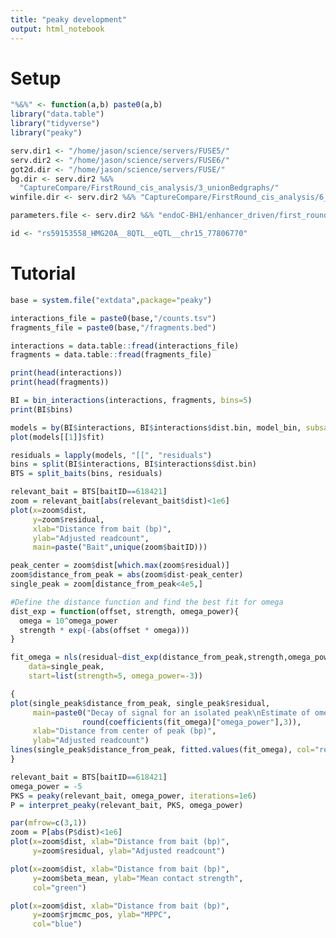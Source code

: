 ```yaml
---
title: "peaky development"
output: html_notebook
---
```


# Setup 

```r

"%&%" <- function(a,b) paste0(a,b)
library("data.table")
library("tidyverse")
library("peaky")

serv.dir1 <- "/home/jason/science/servers/FUSE5/"
serv.dir2 <- "/home/jason/science/servers/FUSE6/"
got2d.dir <- "/home/jason/science/servers/FUSE/" 
bg.dir <- serv.dir2 %&%
  "CaptureCompare/FirstRound_cis_analysis/3_unionBedgraphs/"
winfile.dir <- serv.dir2 %&% "CaptureCompare/FirstRound_cis_analysis/6_windowFiles/"

parameters.file <- serv.dir2 %&% "endoC-BH1/enhancer_driven/first_round/bioinformatics_pipeline/parameters.txt" #"/well/mccarthy/projects/ng_capture-C/endoC-BH1/enhancer_driven/first_round/bioinformatics_pipeline/parameters.txt"

id <- "rs59153558_HMG20A__8QTL__eQTL__chr15_77806770"


```

# Tutorial 

```r

base = system.file("extdata",package="peaky")

interactions_file = paste0(base,"/counts.tsv")
fragments_file = paste0(base,"/fragments.bed")

interactions = data.table::fread(interactions_file)
fragments = data.table::fread(fragments_file)

print(head(interactions))
print(head(fragments))

```


```r

BI = bin_interactions(interactions, fragments, bins=5)
print(BI$bins)

```


```r

models = by(BI$interactions, BI$interactions$dist.bin, model_bin, subsample_size=1000)
plot(models[[1]]$fit)

residuals = lapply(models, "[[", "residuals")
bins = split(BI$interactions, BI$interactions$dist.bin)
BTS = split_baits(bins, residuals)

```

```r
relevant_bait = BTS[baitID==618421]
zoom = relevant_bait[abs(relevant_bait$dist)<1e6]
plot(x=zoom$dist, 
     y=zoom$residual, 
     xlab="Distance from bait (bp)", 
     ylab="Adjusted readcount",
     main=paste("Bait",unique(zoom$baitID)))

```



```r
peak_center = zoom$dist[which.max(zoom$residual)]
zoom$distance_from_peak = abs(zoom$dist-peak_center)
single_peak = zoom[distance_from_peak<4e5,]

#Define the distance function and find the best fit for omega
dist_exp = function(offset, strength, omega_power){
  omega = 10^omega_power
  strength * exp(-(abs(offset * omega)))
}

fit_omega = nls(residual~dist_exp(distance_from_peak,strength,omega_power), 
    data=single_peak, 
    start=list(strength=5, omega_power=-3))

{
plot(single_peak$distance_from_peak, single_peak$residual, 
     main=paste0("Decay of signal for an isolated peak\nEstimate of omega = 10^",
                round(coefficients(fit_omega)["omega_power"],3)),
     xlab="Distance from center of peak (bp)",
     ylab="Adjusted readcount")
lines(single_peak$distance_from_peak, fitted.values(fit_omega), col="red", lwd=3)
}
```


```r

relevant_bait = BTS[baitID==618421]
omega_power = -5
PKS = peaky(relevant_bait, omega_power, iterations=1e6)
P = interpret_peaky(relevant_bait, PKS, omega_power)

par(mfrow=c(3,1))
zoom = P[abs(P$dist)<1e6]
plot(x=zoom$dist, xlab="Distance from bait (bp)",
     y=zoom$residual, ylab="Adjusted readcount")

plot(x=zoom$dist, xlab="Distance from bait (bp)",
     y=zoom$beta_mean, ylab="Mean contact strength",
     col="green")

plot(x=zoom$dist, xlab="Distance from bait (bp)",
     y=zoom$rjmcmc_pos, ylab="MPPC",
     col="blue")
```

